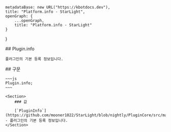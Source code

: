 
    metadataBase: new URL("https://kbotdocs.dev"),
    title: "Platform.info - StarLight",
    openGraph: {
        ...openGraph,
        title: "Platform.info - StarLight"
    }
}

<Section>
    ## Plugin.info

    플러그인의 기본 등록 정보입니다.
</Section>
<Section>
    ## 구문

    ~~~js
    Plugin.info;
    ~~~

    <Section>
        ### 값

        [`PluginInfo`](https://github.com/mooner1022/StarLight/blob/nightly/PluginCore/src/main/java/dev/mooner/starlight/plugincore/plugin/PluginInfo.kt#L2) - 플러그인의 기본 등록 정보입니다.
    </Section>
</Section>